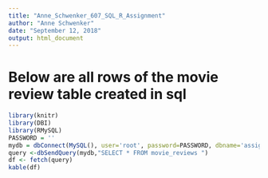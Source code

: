 ---
title: "Anne_Schwenker_607_SQL_R_Assignment"
author: "Anne Schwenker"
date: "September 12, 2018"
output: html_document
---
# Below are all rows of the movie review table created in sql
```{r echo=FALSE, results='asis'}
library(knitr)
library(DBI)
library(RMySQL)
PASSWORD = ''
mydb = dbConnect(MySQL(), user='root', password=PASSWORD, dbname='assignment2', host='localhost')
query <-dbSendQuery(mydb,"SELECT * FROM movie_reviews ")
df <- fetch(query)
kable(df)

```



